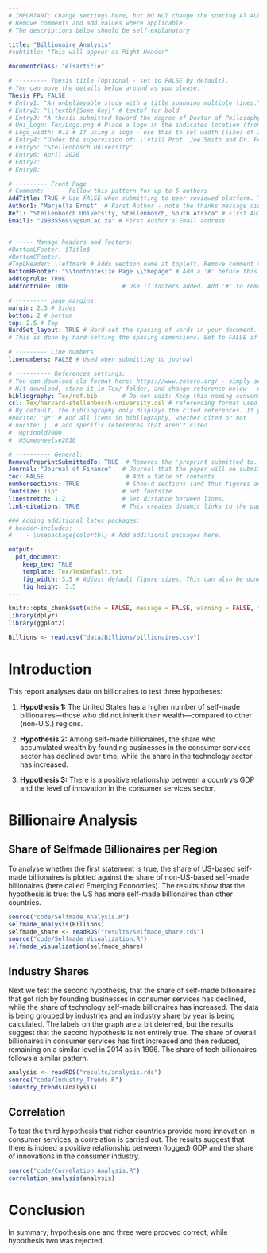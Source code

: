```yaml
---
# IMPORTANT: Change settings here, but DO NOT change the spacing AT ALL.
# Remove comments and add values where applicable.
# The descriptions below should be self-explanatory

title: "Billionaire Analysis"
#subtitle: "This will appear as Right Header"

documentclass: "elsarticle"

# --------- Thesis title (Optional - set to FALSE by default).
# You can move the details below around as you please.
Thesis_FP: FALSE
# Entry1: "An unbelievable study with a title spanning multiple lines."
# Entry2: "\\textbf{Some Guy}" # textbf for bold
# Entry3: "A thesis submitted toward the degree of Doctor of Philosophy"
# Uni_Logo: Tex/Logo.png # Place a logo in the indicated location (from your root, e.g. defaults to ~/Tex/Logo.png) and uncomment this line. Leave uncommented for no image
# Logo_width: 0.3 # If using a logo - use this to set width (size) of image
# Entry4: "Under the supervision of: \\vfill Prof. Joe Smith and Dr. Frank Smith"
# Entry5: "Stellenbosch University"
# Entry6: April 2020
# Entry7:
# Entry8:

# --------- Front Page
# Comment: ----- Follow this pattern for up to 5 authors
AddTitle: TRUE # Use FALSE when submitting to peer reviewed platform. This will remove author names.
Author1: "Marjella Ernst"  # First Author - note the thanks message displayed as an italic footnote of first page.
Ref1: "Stellenbosch University, Stellenbosch, South Africa" # First Author's Affiliation
Email1: "29835569\\@sun.ac.za" # First Author's Email address


# ----- Manage headers and footers:
#BottomLFooter: $Title$
#BottomCFooter:
#TopLHeader: \leftmark # Adds section name at topleft. Remove comment to add it.
BottomRFooter: "\\footnotesize Page \\thepage" # Add a '#' before this line to remove footer.
addtoprule: TRUE
addfootrule: TRUE               # Use if footers added. Add '#' to remove line.

# --------- page margins:
margin: 2.3 # Sides
bottom: 2 # bottom
top: 2.5 # Top
HardSet_layout: TRUE # Hard-set the spacing of words in your document. This will stop LaTeX squashing text to fit on pages, e.g.
# This is done by hard-setting the spacing dimensions. Set to FALSE if you want LaTeX to optimize this for your paper.

# --------- Line numbers
linenumbers: FALSE # Used when submitting to journal

# ---------- References settings:
# You can download cls format here: https://www.zotero.org/ - simply search for your institution. You can also edit and save cls formats here: https://editor.citationstyles.org/about/
# Hit download, store it in Tex/ folder, and change reference below - easy.
bibliography: Tex/ref.bib       # Do not edit: Keep this naming convention and location.
csl: Tex/harvard-stellenbosch-university.csl # referencing format used.
# By default, the bibliography only displays the cited references. If you want to change this, you can comment out one of the following:
#nocite: '@*' # Add all items in bibliography, whether cited or not
# nocite: |  # add specific references that aren't cited
#  @grinold2000
#  @Someoneelse2010

# ---------- General:
RemovePreprintSubmittedTo: TRUE  # Removes the 'preprint submitted to...' at bottom of titlepage
Journal: "Journal of Finance"   # Journal that the paper will be submitting to, if RemovePreprintSubmittedTo is set to TRUE.
toc: FALSE                       # Add a table of contents
numbersections: TRUE             # Should sections (and thus figures and tables) be numbered?
fontsize: 11pt                  # Set fontsize
linestretch: 1.2                # Set distance between lines.
link-citations: TRUE            # This creates dynamic links to the papers in reference list.

### Adding additional latex packages:
# header-includes:
#    - \usepackage{colortbl} # Add additional packages here.

output:
  pdf_document:
    keep_tex: TRUE
    template: Tex/TexDefault.txt
    fig_width: 3.5 # Adjust default figure sizes. This can also be done in the chunks of the text.
    fig_height: 3.5
---
```


<!-- First: Set your default preferences for chunk options: -->

<!-- If you want a chunk's code to be printed, set echo = TRUE. message = FALSE stops R printing ugly package loading details in your final paper too. I also suggest setting warning = FALSE and checking for warnings in R, else you might find ugly warnings in your paper. -->

```r
knitr::opts_chunk$set(echo = FALSE, message = FALSE, warning = FALSE, fig.width = 6, fig.height = 5, fig.pos="H", fig.pos = 'H')
library(dplyr)
library(ggplot2)

```


```r
Billions <- read.csv("data/Billions/billionaires.csv")
```


<!-- ############################## -->
<!-- # Start Writing here: -->
<!-- ############################## -->

# Introduction \label{Introduction}

This report analyses data on billionaires to test three hypotheses:

1. **Hypothesis 1:** The United States has a higher number of self-made billionaires—those who did not inherit their wealth—compared to other (non-U.S.) regions.

2. **Hypothesis 2:** Among self-made billionaires, the share who accumulated wealth by founding businesses in the consumer services sector has declined over time, while the share in the technology sector has increased.

3. **Hypothesis 3:** There is a positive relationship between a country's GDP and the level of innovation in the consumer services sector.

\newpage

# Billionaire Analysis

## Share of Selfmade Billionaires per Region

To analyse whether the first statement is true, the share of US-based self-made billionaires is plotted against the share of non-US-based self-made billionaires (here called Emerging Economies). The results show that the hypothesis is true: the US has more self-made billionaires than other countries.

```r
source("code/Selfmade_Analysis.R")
selfmade_analysis(Billions)
selfmade_share <- readRDS("results/selfmade_share.rds")
source("code/Selfmade_Visualization.R")
selfmade_visualization(selfmade_share)
```
\newpage

## Industry Shares

Next we test the second hypothesis, that the share of self-made billionaires that got rich by founding businesses in consumer services has declined, while the share of technology self-made billionaires has increased. The data is being grouped by industries and an industry share by year is being calculated. The labels on the graph are a bit deterred, but the results suggest that the second hypothesis is not entirely true. The share of overall billionaires in consumer services has first increased and then reduced, remaining on a similar level in 2014 as in 1996. The share of tech billionaires follows a similar pattern. 

```r
analysis <- readRDS("results/analysis.rds")
source("code/Industry_Trends.R")
industry_trends(analysis)
```
\newpage

## Correlation

To test the third hypothesis that richer countries provide more innovation in consumer services, a correlation is carried out.
The results suggest that there is indeed a positive relationship between (logged) GDP and the share of innovations in the consumer industry.


```r
source("code/Correlation_Analysis.R")
correlation_analysis(analysis)
```

# Conclusion

In summary, hypothesis one and three were prooved correct, while hypothesis two was rejected.